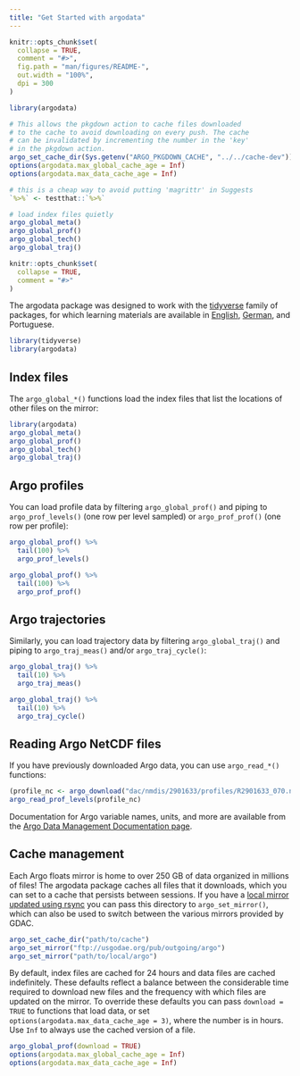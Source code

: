 ```yaml
---
title: "Get Started with argodata"
---
```


```r
knitr::opts_chunk$set(
  collapse = TRUE,
  comment = "#>",
  fig.path = "man/figures/README-",
  out.width = "100%",
  dpi = 300
)

library(argodata)

# This allows the pkgdown action to cache files downloaded
# to the cache to avoid downloading on every push. The cache
# can be invalidated by incrementing the number in the 'key'
# in the pkgdown action.
argo_set_cache_dir(Sys.getenv("ARGO_PKGDOWN_CACHE", "../../cache-dev"))
options(argodata.max_global_cache_age = Inf)
options(argodata.max_data_cache_age = Inf)

# this is a cheap way to avoid putting 'magrittr' in Suggests
`%>%` <- testthat::`%>%`

# load index files quietly
argo_global_meta()
argo_global_prof()
argo_global_tech()
argo_global_traj()

knitr::opts_chunk$set(
  collapse = TRUE,
  comment = "#>"
)
```

The argodata package was designed to work with the [tidyverse](https://tidyverse.org) family of packages, for which learning materials are available in [English](https://r4ds.had.co.nz), [German](https://oreilly.de/produkt/r-fuer-data-science/), and Portuguese.

```r
library(tidyverse)
library(argodata)
```

## Index files

The `argo_global_*()` functions load the index files that list the locations of other files on the mirror:

```r
library(argodata)
argo_global_meta()
argo_global_prof()
argo_global_tech()
argo_global_traj()
```

## Argo profiles

You can load profile data by filtering `argo_global_prof()` and piping to `argo_prof_levels()` (one row per level sampled) or `argo_prof_prof()` (one row per profile):

```r
argo_global_prof() %>% 
  tail(100) %>% 
  argo_prof_levels()

argo_global_prof() %>% 
  tail(100) %>% 
  argo_prof_prof()
```

## Argo trajectories

Similarly, you can load trajectory data by filtering `argo_global_traj()` and piping to `argo_traj_meas()` and/or `argo_traj_cycle()`:

```r
argo_global_traj() %>% 
  tail(10) %>% 
  argo_traj_meas()

argo_global_traj() %>% 
  tail(10) %>% 
  argo_traj_cycle()
```

## Reading Argo NetCDF files

If you have previously downloaded Argo data, you can use `argo_read_*()` functions:

```r
(profile_nc <- argo_download("dac/nmdis/2901633/profiles/R2901633_070.nc"))
argo_read_prof_levels(profile_nc)
```

Documentation for Argo variable names, units, and more are available from the [Argo Data Management Documentation page](http://www.argodatamgt.org/Documentation).

## Cache management

Each Argo floats mirror is home to over 250 GB of data organized in millions of files! The argodata package caches all files that it downloads, which you can set to a cache that persists between sessions. If you have a [local mirror updated using rsync](http://www.argodatamgt.org/Access-to-data/Argo-GDAC-synchronization-service) you can pass this directory to `argo_set_mirror()`, which can also be used to switch between the various mirrors provided by GDAC.

```r
argo_set_cache_dir("path/to/cache")
argo_set_mirror("ftp://usgodae.org/pub/outgoing/argo")
argo_set_mirror("path/to/local/argo")
```

By default, index files are cached for 24 hours and data files are cached indefinitely. These defaults reflect a balance between the considerable time required to download new files and the frequency with which files are updated on the mirror. To override these defaults you can pass `download = TRUE` to functions that load data, or set `options(argodata.max_data_cache_age = 3)`, where the number is in hours. Use `Inf` to always use the cached version of a file.

```r
argo_global_prof(download = TRUE)
options(argodata.max_global_cache_age = Inf)
options(argodata.max_data_cache_age = Inf)
```
